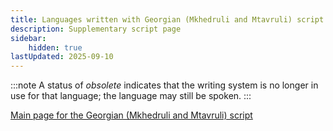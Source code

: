 ```yaml
---
title: Languages written with Georgian (Mkhedruli and Mtavruli) script
description: Supplementary script page
sidebar:
    hidden: true
lastUpdated: 2025-09-10
---
```



:::note
A status of _obsolete_ indicates that the writing system is no longer in use for that language; the language may still be spoken.
:::

<WsList script='Geor' />

[Main page for the Georgian (Mkhedruli and Mtavruli) script](/scrlang/scripts/geor)

